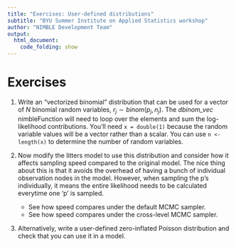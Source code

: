```yaml
---
title: "Exercises: User-defined distributions"
subtitle: "BYU Summer Institute on Applied Statistics workshop"
author: "NIMBLE Development Team"
output:
  html_document:
    code_folding: show
---
```


# Exercises

1) Write an "vectorized binomial" distribution that can be used for a vector of $N$ binomial random variables, $r_j \sim binom(p_j, n_j)$.  The *dbinom_vec* nimbleFunction will need to loop over the elements and sum the log-likelihood contributions. You'll need `x = double(1)` because the random variable values will be a vector rather than a scalar. You can use `n <- length(x)` to determine the number of random variables.

2) Now modify the litters model to use this distribution and consider how it affects sampling speed compared to the original model. The nice thing about this is that it avoids the overhead of having a bunch of individual observation nodes in the model. However, when sampling the p's individually, it means the entire likelihood needs to be calculated everytime one 'p' is sampled.
    - See how speed compares under the default MCMC sampler.
    - See how speed compares under the cross-level MCMC sampler.

3) Alternatively, write a user-defined zero-inflated Poisson distribution and check that you can use it in a model.
